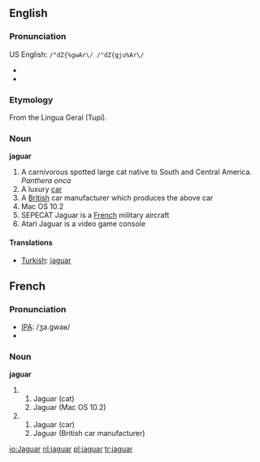 ==English==
{{wikipedia}}
===Pronunciation===
US English: <tt>/"dZ{%gwAr\/ /"dZ{gju%Ar\/</tt>
*{{audio|en-us-jaguar.ogg|Audio (US)}}
*{{audio|en-uk-jaguar.ogg|Audio (UK)}}
===Etymology===
From the Lingua Geral (Tupí).

===Noun===
'''jaguar'''
# A carnivorous spotted large cat native to South and Central America. ''Panthera onca''
# A luxury [[car]]
# A [[British]] car manufacturer which produces the above car
# Mac OS 10.2
# SEPECAT Jaguar is a [[French]] military aircraft
# Atari Jaguar is a video game console

====Translations====
*[[Turkish]]: [[jaguar]]

==French==
===Pronunciation===
* [[IPA]]: /ʒa.gwaʁ/
*{{audio|Fr-jaguar-fr-Paris.ogg|Audio (FR)}}

===Noun===
'''jaguar'''
# {{m}}
## Jaguar (cat)
## Jaguar (Mac OS 10.2)
# {{f}}
## Jaguar (car)
## Jaguar (British car manufacturer)

[[io:Jaguar]]
[[nl:jaguar]]
[[pl:jaguar]]
[[tr:jaguar]]